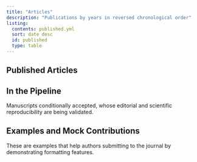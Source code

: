```yaml
---
title: "Articles"
description: "Publications by years in reversed chronological order"
listing:
  contents: published.yml
  sort: date desc
  id: published
  type: table
---
```


## Published Articles

::: {#published}
:::

## In the Pipeline

Manuscripts conditionally accepted, whose editorial and scientific reproducibility are being validated.

::: {#pipeline}
:::

## Examples and Mock Contributions

These are examples that help authors submitting to the journal by demonstrating formatting features.

::: {#examples}
:::
